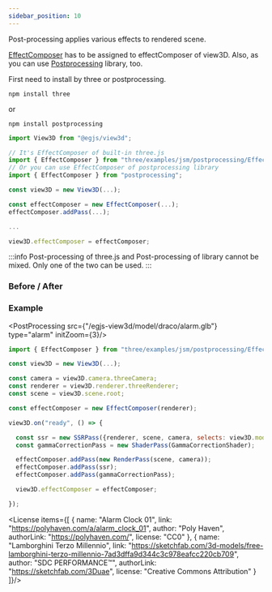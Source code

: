 ```yaml
---
sidebar_position: 10
---
```


<OptionDescriptor type="null | EffectComposerType " defaultVal="null"/>

Post-processing applies various effects to rendered scene.

[EffectComposer](https://threejs.org/docs/#examples/en/postprocessing/EffectComposer) has to be assigned to effectComposer of view3D.
Also, as you can use [Postprocessing](https://github.com/pmndrs/postprocessing) library, too.

First need to install by three or postprocessing.
```shell
npm install three
````
or
```shell
npm install postprocessing
````
```js
import View3D from "@egjs/view3d";

// It's EffectComposer of built-in three.js
import { EffectComposer } from "three/examples/jsm/postprocessing/EffectComposer";
// Or you can use EffectComposer of postprocessing library
import { EffectComposer } from "postprocessing";

const view3D = new View3D(...);

const effectComposer = new EffectComposer(...);
effectComposer.addPass(...);

...

view3D.effectComposer = effectComposer;
```
:::info
Post-processing of three.js and Post-processing of library cannot be mixed. Only one of the two can be used.
:::

### Before / After
<div className="columns">
  <div className="column is-6">
    <PostProcessing src={"/egjs-view3d/model/draco/alarm.glb"} type="alarm" setPostProcessing={false} initZoom={4}/>
  </div>
  <div className="column is-6">
    <PostProcessing src={"/egjs-view3d/model/draco/alarm.glb"} type="alarm" initZoom={4}/>
  </div>
</div>

<div className="columns">
  <div className="column is-6">
    <PostProcessing src={"/egjs-view3d/model/lamborghini.glb"} setPostProcessing={false}/>
  </div>
  <div className="column is-6">
    <PostProcessing src={"/egjs-view3d/model/lamborghini.glb"} type={"car"}/>
  </div>
</div>


### Example
<PostProcessing src={"/egjs-view3d/model/draco/alarm.glb"} type="alarm" initZoom={3}/>

```js
import { EffectComposer } from "three/examples/jsm/postprocessing/EffectComposer";

const view3D = new View3D(...);

const camera = view3D.camera.threeCamera;
const renderer = view3D.renderer.threeRenderer;
const scene = view3D.scene.root;

const effectComposer = new EffectComposer(renderer);

view3D.on("ready", () => {

  const ssr = new SSRPass({renderer, scene, camera, selects: view3D.model.meshes, groundReflector: null});
  const gammaCorrectionPass = new ShaderPass(GammaCorrectionShader);

  effectComposer.addPass(new RenderPass(scene, camera));
  effectComposer.addPass(ssr);
  effectComposer.addPass(gammaCorrectionPass);

  view3D.effectComposer = effectComposer;

});
```

<License items={[
  {
    name: "Alarm Clock 01",
    link: "https://polyhaven.com/a/alarm_clock_01",
    author: "Poly Haven",
    authorLink: "https://polyhaven.com/",
    license: "CC0"
  },
  {
    name: "Lamborghini Terzo Millennio",
    link: "https://sketchfab.com/3d-models/free-lamborghini-terzo-millennio-7ad3dffa9d344c3c978eafcc220cb709",
    author: "SDC PERFORMANCE™️",
    authorLink: "https://sketchfab.com/3Duae",
    license: "Creative Commons Attribution"
  }
]}/>
